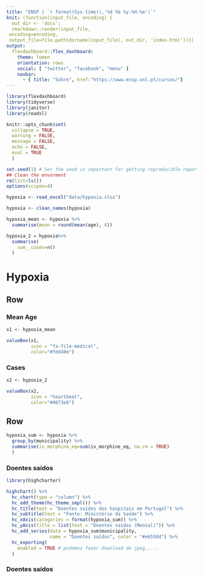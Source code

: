 ```yaml
---
title: "ENSP | `r format(Sys.time(),'%d %b %y-%H:%m')`"
knit: (function(input_file, encoding) {
  out_dir <- 'docs';
  rmarkdown::render(input_file,
 encoding=encoding,
 output_file=file.path(dirname(input_file), out_dir, 'index.html'))})
output: 
  flexdashboard::flex_dashboard:
    theme: lumen
    orientation: rows
    social: [ "twitter", "facebook", "menu" ]
    navbar:
      - { title: "Sobre", href:"https://www.ensp.unl.pt/cursos/"}
---
```


```{=html}
<style>                     
.navbar {
  background-color:"#fdbe85";
  border-color:grey;
}
.navbar-brand {
color:black!important;
}
</style>
```

```r

library(flexdashboard)
library(tidyverse)
library(janitor)
library(readxl)

```

```r
knitr::opts_chunk$set(
  collapse = TRUE,
  warning = FALSE,
  message = FALSE,
  echo = FALSE,
  eval = TRUE
  )

set.seed(1) # Set the seed is important for getting reproducible reports 
## Clean the envorment 
rm(list=ls())
options(scipen=4)
```

```r
hypoxia <- read_excel("data/hypoxia.xlsx")

hypoxia <- clean_names(hypoxia)
```


```r
hypoxia_mean <- hypoxia %>%
  summarise(mean = round(mean(age), 4))
```

```r

hypoxia_2 = hypoxia%>%
  summarise(
    sum__cases=n()
  )

```

# Hypoxia

## Row

### Mean Age

```r
x1 <- hypoxia_mean

valueBox(x1, 
         icon = "fa-file-medical",
         color="#fdd49e")

```

### Cases

```r
x2 <- hypoxia_2

valueBox(x2, 
         icon = "heartbeat",
         color="#0073e6")
```

## Row {.tabset .tabset-fade}

```r
hypoxia_sum <- hypoxia %>% 
  group_by(municipality) %>% 
  summarise(iv_morphine_eq=sum(iv_morphine_eq, na.rm = TRUE)
  )
```

### Doentes saídos

```r
library(highcharter)

highchart() %>% 
  hc_chart(type = "column") %>% 
  hc_add_theme(hc_theme_smpl()) %>% 
  hc_title(text = "Doentes saídos dos hospitais em Portugal") %>% 
  hc_subtitle(text = "Fonte: Ministério da Saúde") %>% 
  hc_xAxis(categories = format(hypoxia_sum)) %>% 
  hc_yAxis(title = list(text = "Doentes saídos (Mensal)")) %>% 
  hc_add_series(data = hypoxia_sum$municipality,
                name = "Doentes saídos", color = "#e6550d") %>% 
  hc_exporting(
    enabled = TRUE # podemos fazer download de jpeg,....
  )
```




### Doentes saídos

